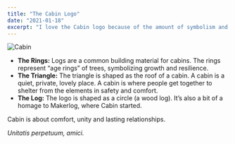 ```yaml
---
title: "The Cabin Logo"
date: "2021-01-18"
excerpt: "I love the Cabin logo because of the amount of symbolism and meaning it has."
---
```


![Cabin](https://matteing.files.wordpress.com/2021/01/group-40.png)

- **The Rings:** Logs are a common building material for cabins. The rings represent “age rings” of trees, symbolizing growth and resilience.
- **The Triangle:** The triangle is shaped as the roof of a cabin. A cabin is a quiet, private, lovely place. A cabin is where people get together to shelter from the elements in safety and comfort.
- **The Log:** The logo is shaped as a circle (a wood log). It’s also a bit of a homage to Makerlog, where Cabin started.

Cabin is about comfort, unity and lasting relationships.

_Unitatis perpetuum, amici._
